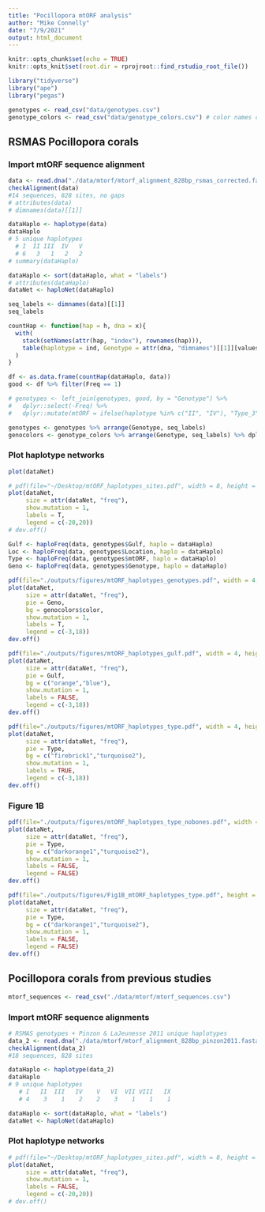 ```yaml
---
title: "Pocillopora mtORF analysis"
author: "Mike Connelly"
date: "7/9/2021"
output: html_document
---
```


```r
knitr::opts_chunk$set(echo = TRUE)
knitr::opts_knit$set(root.dir = rprojroot::find_rstudio_root_file())
```
```r
library("tidyverse")
library("ape")
library("pegas")
```
```r
genotypes <- read_csv("data/genotypes.csv")
genotype_colors <- read_csv("data/genotype_colors.csv") # color names csv corresponding to excel sheet colors
```
## RSMAS Pocillopora corals
### Import mtORF sequence alignment 
```r
data <- read.dna("./data/mtorf/mtorf_alignment_828bp_rsmas_corrected.fasta", format = "fasta")
checkAlignment(data)
#14 sequences, 828 sites, no gaps
# attributes(data)
# dimnames(data)[[1]]
```
```r
dataHaplo <- haplotype(data)
dataHaplo
# 5 unique haplotypes
  # I  II III  IV   V 
  # 6   3   1   2   2 
# summary(dataHaplo)
```
```r
dataHaplo <- sort(dataHaplo, what = "labels")
# attributes(dataHaplo)
dataNet <- haploNet(dataHaplo)
```
```r
seq_labels <- dimnames(data)[[1]]
seq_labels
```
```r
countHap <- function(hap = h, dna = x){
  with(
    stack(setNames(attr(hap, "index"), rownames(hap))),
    table(haplotype = ind, Genotype = attr(dna, "dimnames")[[1]][values])
  )
}
```
```r
df <- as.data.frame(countHap(dataHaplo, data))
good <- df %>% filter(Freq == 1)

# genotypes <- left_join(genotypes, good, by = "Genotype") %>%
#   dplyr::select(-Freq) %>%
#   dplyr::mutate(mtORF = ifelse(haplotype %in% c("II", "IV"), "Type_3", "Type_1"))
```
```r
genotypes <- genotypes %>% arrange(Genotype, seq_labels)
genocolors <- genotype_colors %>% arrange(Genotype, seq_labels) %>% dplyr::select(color)
```

### Plot haplotype networks
```r
plot(dataNet)
```
```r
# pdf(file="~/Desktop/mtORF_haplotypes_sites.pdf", width = 8, height = 10, pointsize = 10)
plot(dataNet,
     size = attr(dataNet, "freq"),
     show.mutation = 1,
     labels = T,
     legend = c(-20,20))
# dev.off()
```
```r
Gulf <- haploFreq(data, genotypes$Gulf, haplo = dataHaplo)
Loc <- haploFreq(data, genotypes$Location, haplo = dataHaplo)
Type <- haploFreq(data, genotypes$mtORF, haplo = dataHaplo)
Geno <- haploFreq(data, genotypes$Genotype, haplo = dataHaplo)
```
```r
pdf(file="./outputs/figures/mtORF_haplotypes_genotypes.pdf", width = 4, height = 5, pointsize = 6)
plot(dataNet,
     size = attr(dataNet, "freq"),
     pie = Geno,
     bg = genocolors$color,
     show.mutation = 1,
     labels = T,
     legend = c(-3,18))
dev.off()
```
```r
pdf(file="./outputs/figures/mtORF_haplotypes_gulf.pdf", width = 4, height = 5, pointsize = 6)
plot(dataNet,
     size = attr(dataNet, "freq"),
     pie = Gulf,
     bg = c("orange","blue"),
     show.mutation = 1,
     labels = FALSE,
     legend = c(-3,18))
dev.off()
```
```r
pdf(file="./outputs/figures/mtORF_haplotypes_type.pdf", width = 4, height = 5, pointsize = 6)
plot(dataNet,
     size = attr(dataNet, "freq"),
     pie = Type,
     bg = c("firebrick1","turquoise2"),
     show.mutation = 1,
     labels = TRUE,
     legend = c(-3,18))
dev.off()
```
### Figure 1B
```r
pdf(file="./outputs/figures/mtORF_haplotypes_type_nobones.pdf", width = 3, height = 4, pointsize = 6)
plot(dataNet,
     size = attr(dataNet, "freq"),
     pie = Type,
     bg = c("darkorange1","turquoise2"),
     show.mutation = 1,
     labels = FALSE,
     legend = FALSE)
dev.off()
```
```r
pdf(file="./outputs/figures/Fig1B_mtORF_haplotypes_type.pdf", height = 90/25.4, width = 75/25.4, pointsize = 6) # two-column max size
plot(dataNet,
     size = attr(dataNet, "freq"),
     pie = Type,
     bg = c("darkorange1","turquoise2"),
     show.mutation = 1,
     labels = FALSE,
     legend = FALSE)
dev.off()
```

## Pocillopora corals from previous studies
```r
mtorf_sequences <- read_csv("./data/mtorf/mtorf_sequences.csv")
```
### Import mtORF sequence alignments
```r
# RSMAS genotypes + Pinzon & LaJeunesse 2011 unique haplotypes
data_2 <- read.dna("./data/mtorf/mtorf_alignment_828bp_pinzon2011.fasta", format = "fasta")
checkAlignment(data_2)
#18 sequences, 828 sites
```
```r
dataHaplo <- haplotype(data_2)
dataHaplo
# 9 unique haplotypes
   # I   II  III   IV    V   VI  VII VIII   IX 
   # 4    3    1    2    2    3    1    1    1 
```
```r
dataHaplo <- sort(dataHaplo, what = "labels")
dataNet <- haploNet(dataHaplo)
```

### Plot haplotype networks
```r
# pdf(file="~/Desktop/mtORF_haplotypes_sites.pdf", width = 8, height = 10, pointsize = 10)
plot(dataNet,
     size = attr(dataNet, "freq"),
     show.mutation = 1,
     labels = FALSE,
     legend = c(-20,20))
# dev.off()
```
